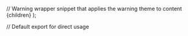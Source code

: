 // Warning wrapper snippet that applies the warning theme to content
  <Warning defaultOpen={defaultOpen}>
    {children}
  </Warning>
);

// Default export for direct usage
